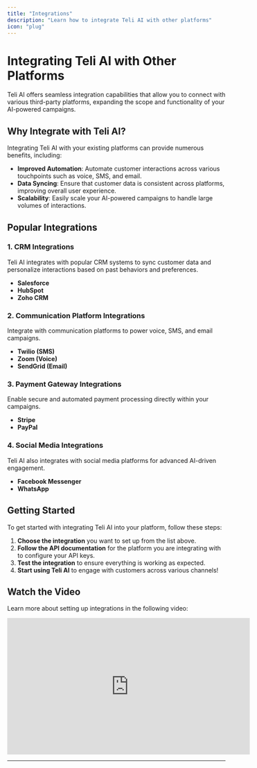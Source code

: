 ```yaml
---
title: "Integrations"
description: "Learn how to integrate Teli AI with other platforms"
icon: "plug"
---
```


# Integrating Teli AI with Other Platforms

Teli AI offers seamless integration capabilities that allow you to connect with various third-party platforms, expanding the scope and functionality of your AI-powered campaigns.

## Why Integrate with Teli AI?

Integrating Teli AI with your existing platforms can provide numerous benefits, including:

- **Improved Automation**: Automate customer interactions across various touchpoints such as voice, SMS, and email.
- **Data Syncing**: Ensure that customer data is consistent across platforms, improving overall user experience.
- **Scalability**: Easily scale your AI-powered campaigns to handle large volumes of interactions.

## Popular Integrations

### 1. **CRM Integrations**

Teli AI integrates with popular CRM systems to sync customer data and personalize interactions based on past behaviors and preferences.

- **Salesforce**
- **HubSpot**
- **Zoho CRM**

### 2. **Communication Platform Integrations**

Integrate with communication platforms to power voice, SMS, and email campaigns.

- **Twilio (SMS)**
- **Zoom (Voice)**
- **SendGrid (Email)**

### 3. **Payment Gateway Integrations**

Enable secure and automated payment processing directly within your campaigns.

- **Stripe**
- **PayPal**

### 4. **Social Media Integrations**

Teli AI also integrates with social media platforms for advanced AI-driven engagement.

- **Facebook Messenger**
- **WhatsApp**

## Getting Started

To get started with integrating Teli AI into your platform, follow these steps:

1. **Choose the integration** you want to set up from the list above.
2. **Follow the API documentation** for the platform you are integrating with to configure your API keys.
3. **Test the integration** to ensure everything is working as expected.
4. **Start using Teli AI** to engage with customers across various channels!

## Watch the Video

Learn more about setting up integrations in the following video:

<iframe
  width="560"
  height="315"
  src="https://www.youtube.com/embed/bkFE1AAmO54"
  title="YouTube video player"
  frameborder="0"
  allow="accelerometer; autoplay; clipboard-write; encrypted-media; gyroscope; picture-in-picture"
  allowfullscreen
></iframe>

---
